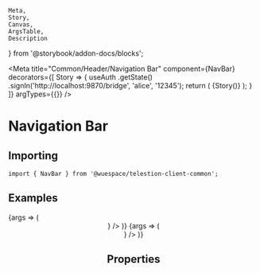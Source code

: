 	Meta,
	Story,
	Canvas,
	ArgsTable,
	Description
} from '@storybook/addon-docs/blocks';

<Meta
	title="Common/Header/Navigation Bar"
	component={NavBar}
	decorators={[
		Story => {
			useAuth
				.getState()
				.signIn('http://localhost:9870/bridge', 'alice', '12345');
			return (
				<TelestionClient>
					<MemoryRouter>{Story()}</MemoryRouter>
				</TelestionClient>
			);
		}
	]}
	argTypes={{}}
/>

# Navigation Bar

<Description of={NavBar} />

## Importing

```tsx
import { NavBar } from '@wuespace/telestion-client-common';
```

## Examples

<Canvas>
	<Story height={'128px'} name="No links" args={{}} inline={false}>
		{args => (
			<CommonWrapper>
				<Header left={<NavBar {...args} />} />
			</CommonWrapper>
		)}
	</Story>
	<Story
		height={'128px'}
		name="Custom links"
		args={{
			links: [
				{
					title: 'Dashboard',
					path: '/dashboard'
				},
				{
					title: 'Preferences',
					path: '/preferences'
				}
			]
		}}
		inline={false}
	>
		{args => (
			<CommonWrapper>
				<Header left={<NavBar links={args.links} {...args} />} />
			</CommonWrapper>
		)}
	</Story>
</Canvas>

## Properties

<ArgsTable of={NavBar} />

